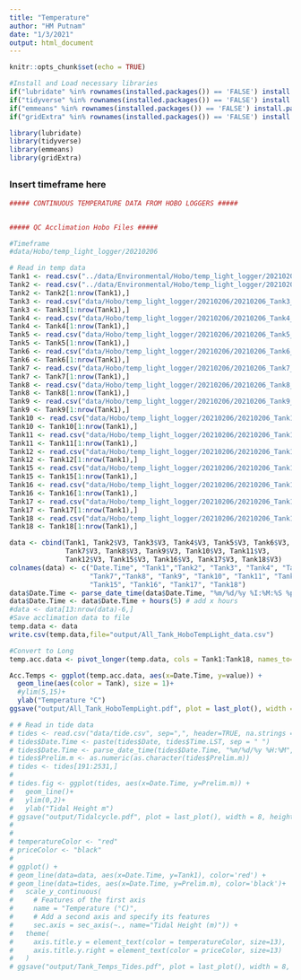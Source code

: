 ```yaml
---
title: "Temperature"
author: "HM Putnam"
date: "1/3/2021"
output: html_document
---
```


```r
knitr::opts_chunk$set(echo = TRUE)

#Install and Load necessary libraries
if("lubridate" %in% rownames(installed.packages()) == 'FALSE') install.packages('lubridate') 
if("tidyverse" %in% rownames(installed.packages()) == 'FALSE') install.packages('tidyverse') 
if("emmeans" %in% rownames(installed.packages()) == 'FALSE') install.packages('emmeans') 
if("gridExtra" %in% rownames(installed.packages()) == 'FALSE') install.packages('gridExtra') 

library(lubridate)
library(tidyverse)
library(emmeans)
library(gridExtra)
```

##  
### Insert timeframe here

```r
##### CONTINUOUS TEMPERATURE DATA FROM HOBO LOGGERS #####


##### QC Acclimation Hobo Files #####

#Timeframe
#data/Hobo/temp_light_logger/20210206

# Read in temp data 
Tank1 <- read.csv("../data/Environmental/Hobo/temp_light_logger/20210206/20210206_Tank1_21002975.csv", sep=",", skip=c(2), header=FALSE, na.strings = "NA")[ ,2:4]
Tank2 <- read.csv("../data/Environmental/Hobo/temp_light_logger/20210206/20210206_Tank2_21002981.csv", sep=",", skip=c(2), header=FALSE, na.strings = "NA")[ ,2:4]
Tank2 <- Tank2[1:nrow(Tank1),]
Tank3 <- read.csv("data/Hobo/temp_light_logger/20210206/20210206_Tank3_21002972.csv", sep=",", skip=c(2), header=FALSE, na.strings = "NA")[ ,2:4]
Tank3 <- Tank3[1:nrow(Tank1),]
Tank4 <- read.csv("data/Hobo/temp_light_logger/20210206/20210206_Tank4_21002974.csv", sep=",", skip=c(2), header=FALSE, na.strings = "NA")[ ,2:4]
Tank4 <- Tank4[1:nrow(Tank1),]
Tank5 <- read.csv("data/Hobo/temp_light_logger/20210206/20210206_Tank5_21002982.csv", sep=",", skip=c(2), header=FALSE, na.strings = "NA")[ ,2:4]
Tank5 <- Tank5[1:nrow(Tank1),]
Tank6 <- read.csv("data/Hobo/temp_light_logger/20210206/20210206_Tank6_21002973.csv", sep=",", skip=c(2), header=FALSE, na.strings = "NA")[ ,2:4]
Tank6 <- Tank6[1:nrow(Tank1),]
Tank7 <- read.csv("data/Hobo/temp_light_logger/20210206/20210206_Tank7_20937873.csv", sep=",", skip=c(2), header=FALSE, na.strings = "NA")[ ,2:4]
Tank7 <- Tank7[1:nrow(Tank1),]
Tank8 <- read.csv("data/Hobo/temp_light_logger/20210206/20210206_Tank8_21002979.csv", sep=",", skip=c(2), header=FALSE, na.strings = "NA")[ ,2:4]
Tank8 <- Tank8[1:nrow(Tank1),]
Tank9 <- read.csv("data/Hobo/temp_light_logger/20210206/20210206_Tank9_21002977.csv", sep=",", skip=c(2), header=FALSE, na.strings = "NA")[ ,2:4]
Tank9 <- Tank9[1:nrow(Tank1),]
Tank10 <- read.csv("data/Hobo/temp_light_logger/20210206/20210206_Tank10_21002978.csv", sep=",", skip=c(2), header=FALSE, na.strings = "NA")[ ,2:4]
Tank10 <- Tank10[1:nrow(Tank1),]
Tank11 <- read.csv("data/Hobo/temp_light_logger/20210206/20210206_Tank11_21002980.csv", sep=",", skip=c(2), header=FALSE, na.strings = "NA")[ ,2:4]
Tank11 <- Tank11[1:nrow(Tank1),]
Tank12 <- read.csv("data/Hobo/temp_light_logger/20210206/20210206_Tank12_21002976.csv", sep=",", skip=c(2), header=FALSE, na.strings = "NA")[ ,2:4]
Tank12 <- Tank12[1:nrow(Tank1),]
Tank15 <- read.csv("data/Hobo/temp_light_logger/20210206/20210206_Tank15_20937869.csv", sep=",", skip=c(2), header=FALSE, na.strings = "NA")[ ,2:4]
Tank15 <- Tank15[1:nrow(Tank1),]
Tank16 <- read.csv("data/Hobo/temp_light_logger/20210206/20210206_Tank16_20937870.csv", sep=",", skip=c(2), header=FALSE, na.strings = "NA")[ ,2:4]
Tank16 <- Tank16[1:nrow(Tank1),]
Tank17 <- read.csv("data/Hobo/temp_light_logger/20210206/20210206_Tank17_20937871.csv", sep=",", skip=c(2), header=FALSE, na.strings = "NA")[ ,2:4]
Tank17 <- Tank17[1:nrow(Tank1),]
Tank18 <- read.csv("data/Hobo/temp_light_logger/20210206/20210206_Tank18_20937872.csv", sep=",", skip=c(2), header=FALSE, na.strings = "NA")[ ,2:4]
Tank18 <- Tank18[1:nrow(Tank1),]

data <- cbind(Tank1, Tank2$V3, Tank3$V3, Tank4$V3, Tank5$V3, Tank6$V3,
              Tank7$V3, Tank8$V3, Tank9$V3, Tank10$V3, Tank11$V3,
              Tank12$V3, Tank15$V3, Tank16$V3, Tank17$V3, Tank18$V3)
colnames(data) <- c("Date.Time", "Tank1","Tank2", "Tank3", "Tank4", "Tank5", "Tank6",
                    "Tank7","Tank8", "Tank9", "Tank10", "Tank11", "Tank12",
                    "Tank15", "Tank16", "Tank17", "Tank18")
data$Date.Time <- parse_date_time(data$Date.Time, "%m/%d/%y %I:%M:%S %p", tz = "EST")
data$Date.Time <- data$Date.Time + hours(5) # add x hours
#data <- data[13:nrow(data)-6,]
#Save acclimation data to file
temp.data <- data
write.csv(temp.data,file="output/All_Tank_HoboTempLight_data.csv")

#Convert to Long
temp.acc.data <- pivot_longer(temp.data, cols = Tank1:Tank18, names_to="Tank" )

Acc.Temps <- ggplot(temp.acc.data, aes(x=Date.Time, y=value)) +
  geom_line(aes(color = Tank), size = 1)+
  #ylim(5,15)+
  ylab("Temperature °C")
ggsave("output/All_Tank_HoboTempLight.pdf", plot = last_plot(), width = 8, height = 4)

```

```r
# # Read in tide data 
# tides <- read.csv("data/tide.csv", sep=",", header=TRUE, na.strings = "NA")
# tides$Date.Time <- paste(tides$Date, tides$Time.LST, sep = " ")
# tides$Date.Time <- parse_date_time(tides$Date.Time, "%m/%d/%y %H:%M", tz = "EST")
# tides$Prelim.m <- as.numeric(as.character(tides$Prelim.m))
# tides <- tides[191:2531,]
# 
# tides.fig <- ggplot(tides, aes(x=Date.Time, y=Prelim.m)) +
#   geom_line()+
#   ylim(0,2)+
#   ylab("Tidal Height m")
# ggsave("output/Tidalcycle.pdf", plot = last_plot(), width = 8, height = 4)
# 
# 
# temperatureColor <- "red"
# priceColor <- "black"
# 
# ggplot() +
# geom_line(data=data, aes(x=Date.Time, y=Tank1), color='red') + 
# geom_line(data=tides, aes(x=Date.Time, y=Prelim.m), color='black')+
#   scale_y_continuous(
#     # Features of the first axis
#     name = "Temperature (°C)",
#     # Add a second axis and specify its features
#     sec.axis = sec_axis(~., name="Tidal Height (m)")) + 
#   theme(
#     axis.title.y = element_text(color = temperatureColor, size=13),
#     axis.title.y.right = element_text(color = priceColor, size=13)
#   )
# ggsave("output/Tank_Temps_Tides.pdf", plot = last_plot(), width = 8, height = 4)

```
